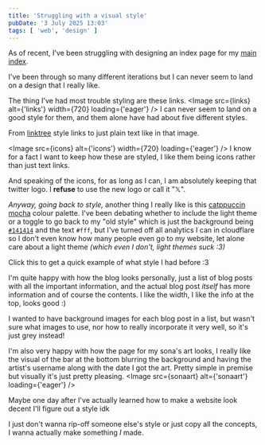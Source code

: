 ```yaml
---
title: 'Struggling with a visual style'
pubDate: '3 July 2025 13:03'
tags: [ 'web', 'design' ]
---
```


As of recent, I've been struggling with designing an index page for my [main index](https://invisyarcticfox.uk).

I've been through so many different iterations but I can never seem to land on a design that I really like.

The thing I've had most trouble styling are these links.
<Image
  src={links} alt={'links'}
  width={720} loading={'eager'}
/>
I can never seem to land on a good style for them, and them alone have had about five different styles.

From [linktree](https://linktr.ee) style links to just plain text like in that image.

<Image
  src={icons} alt={'icons'}
  width={720} loading={'eager'}
/>
I know for a fact I want to keep how these are styled, I like them being icons rather than just text links.

And speaking of the icons, for as long as I can, I am absolutely keeping that twitter logo.
I **refuse** to use the new logo or call it "𝕏".

*Anyway, going back to style,* another thing I really like is this [catppuccin mocha](https://catppuccin.com/palette/) colour palette.
I've been debating whether to include the light theme or a toggle to go back to my "old style" which is just the background being [`#141414`](https://www.colorhexa.com/141414) and the text `#fff`, but I've turned off all analytics I can in cloudflare so I don't even know how many people even go to my website, let alone care about a light theme *(which even I don't, light themes suck :3)*

<div class='gap' />

Click this to get a quick example of what style I had before :3
<LightMode />

<div class='gap' />

I'm quite happy with how the blog looks personally, just a list of blog posts with all the important information, and the actual blog post *itself* has more information and of course the contents. I like the width, I like the info at the top, looks good :)

I wanted to have background images for each blog post in a list, but wasn't sure what images to use, nor how to really incorporate it very well, so it's just grey instead!

I'm also very happy with how the page for my sona's art looks, I really like the visual of the bar at the bottom blurring the background and having the artist's username along with the date I got the art. Pretty simple in premise but visually it's just pretty pleasing.
<Image
  src={sonaart} alt={'sonaart'}
  loading={'eager'}
/>

Maybe one day after I've actually learned how to make a website look decent I'll figure out a style idk

I just don't wanna rip-off someone else's style or just copy all the concepts, I wanna actually make something *I* made.